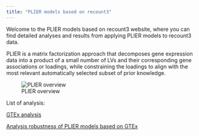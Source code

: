```yaml
---
title: "PLIER models based on recount3"
---
```


Welcome to the PLIER models based on recount3 website, where you can find detailed analyses and results from applying PLIER models to recount3 data.

PLIER is a matrix factorization approach that decomposes gene expression data into a product of a small number of LVs and their corresponding gene associations or loadings, while constraining the loadings to align with the most relevant automatically selected subset of prior knowledge. 

![PLIER overview](images/plier_overview.png)

List of analysis:

[GTEx analysis](nbs/10_gtex/GTEx_PLIER_exploration.html)

[Analysis robustness of PLIER models based on GTEx](nbs/10_gtex/robustness_PLIER_GTEx.html)
